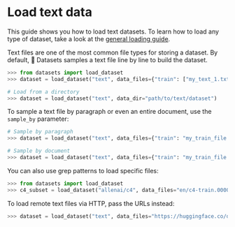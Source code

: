 # Load text data

This guide shows you how to load text datasets. To learn how to load any type of dataset, take a look at the [general loading guide](./loading).

Text files are one of the most common file types for storing a dataset. By default, 🤗 Datasets samples a text file line by line to build the dataset.

```py
>>> from datasets import load_dataset
>>> dataset = load_dataset("text", data_files={"train": ["my_text_1.txt", "my_text_2.txt"], "test": "my_test_file.txt"})

# Load from a directory
>>> dataset = load_dataset("text", data_dir="path/to/text/dataset")
```

To sample a text file by paragraph or even an entire document, use the `sample_by` parameter:

```py
# Sample by paragraph
>>> dataset = load_dataset("text", data_files={"train": "my_train_file.txt", "test": "my_test_file.txt"}, sample_by="paragraph")

# Sample by document
>>> dataset = load_dataset("text", data_files={"train": "my_train_file.txt", "test": "my_test_file.txt"}, sample_by="document")
```

You can also use grep patterns to load specific files:

```py
>>> from datasets import load_dataset
>>> c4_subset = load_dataset("allenai/c4", data_files="en/c4-train.0000*-of-01024.json.gz")
```

To load remote text files via HTTP, pass the URLs instead:

```py
>>> dataset = load_dataset("text", data_files="https://huggingface.co/datasets/lhoestq/test/resolve/main/some_text.txt")
```